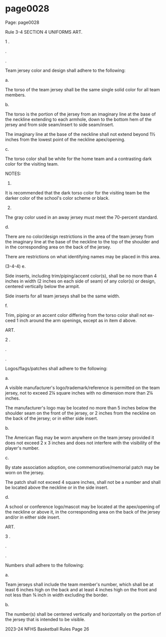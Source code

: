 
# page0028

Page: page0028

Rule 3-4 SECTION 4 UNIFORMS ART.

1 .

.

.

Team jersey color and design shall adhere to the following:

a.

The torso of the team jersey shall be the same single solid color for all team members.

b.

The torso is the portion of the jersey from an imaginary line at the base of the neckline extending to each armhole, down to the bottom hem of the jersey and from side seam/insert to side seam/insert.

The imaginary line at the base of the neckline shall not extend beyond 1½ inches from the lowest point of the neckline apex/opening.

c.

The torso color shall be white for the home team and a contrasting dark color for the visiting team.

NOTES:

1.

It is recommended that the dark torso color for the visiting team be the darker color of the school's color scheme or black.

2.

The gray color used in an away jersey must meet the 70-percent standard.

d.

There are no color/design restrictions in the area of the team jersey from the imaginary line at the base of the neckline to the top of the shoulder and in the corresponding area on the back of the jersey.

There are restrictions on what identifying names may be placed in this area.

(3-4-4) e.

Side inserts, including trim/piping/accent color(s), shall be no more than 4 inches in width (2 inches on each side of seam) of any color(s) or design, centered vertically below the armpit.

Side inserts for all team jerseys shall be the same width.

f.

Trim, piping or an accent color differing from the torso color shall not ex- ceed 1 inch around the arm openings, except as in item d above.

ART.

2 .

.

.

Logos/flags/patches shall adhere to the following:

a.

A visible manufacturer's logo/trademark/reference is permitted on the team jersey, not to exceed 2¼ square inches with no dimension more than 2¼ inches.

The manufacturer's logo may be located no more than 5 inches below the shoulder seam on the front of the jersey, or 2 inches from the neckline on the back of the jersey; or in either side insert.

b.

The American flag may be worn anywhere on the team jersey provided it does not exceed 2 x 3 inches and does not interfere with the visibility of the player's number.

c.

By state association adoption, one commemorative/memorial patch may be worn on the jersey.

The patch shall not exceed 4 square inches, shall not be a number and shall be located above the neckline or in the side insert.

d.

A school or conference logo/mascot may be located at the apex/opening of the neckline or above it, in the corresponding area on the back of the jersey and/or in either side insert.

ART.

3 .

.

.

Numbers shall adhere to the following:

a.

Team jerseys shall include the team member's number, which shall be at least 6 inches high on the back and at least 4 inches high on the front and not less than ¾ inch in width excluding the border.

b.

The number(s) shall be centered vertically and horizontally on the portion of the jersey that is intended to be visible.

2023-24 NFHS Basketball Rules Page 26
  